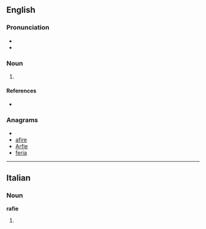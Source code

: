 ==English==

===Pronunciation===
* {{IPA|/rɑːrˈfi/}}
* {{hyphenation|rar|fie}}

===Noun===
{{en-noun}}

# {{Geordie|pejorative}} {{alternative spelling of|[[ralphie]]}}

====References====
* {{R:Northeast Dialect 2005}}

===Anagrams===
* {{alphagram|aefir}}
* [[afire#English|afire]]
* [[Arfie#English|Arfie]]
* [[feria#English|feria]]

----

==Italian==

===Noun===
'''rafie''' {{f}}

# {{plural of|[[rafia]]|lang=Italian}}